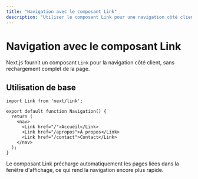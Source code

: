 ```yaml
---
title: "Navigation avec le composant Link"
description: "Utiliser le composant Link pour une navigation côté client"
---
```


# Navigation avec le composant Link

Next.js fournit un composant `Link` pour la navigation côté client, sans rechargement complet de la page.

## Utilisation de base

```tsx
import Link from 'next/link';

export default function Navigation() {
  return (
    <nav>
      <Link href="/">Accueil</Link>
      <Link href="/apropos">À propos</Link>
      <Link href="/contact">Contact</Link>
    </nav>
  );
}
```

Le composant Link précharge automatiquement les pages liées dans la fenêtre d'affichage, ce qui rend la navigation encore plus rapide.
